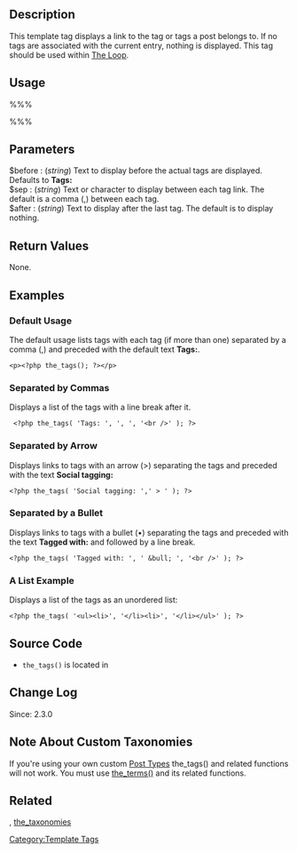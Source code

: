 {{Languages|
{{en|Template_Tags/the_tags}}
{{tr|Tema_Etiketleri/the tags}}
{{ru|Теги_шаблонов/the_tags}}
{{ja|テンプレートタグ/the tags}}
}}
== Description ==

This template tag displays a link to the tag or tags a post belongs to. If no tags are associated with the current entry, nothing is displayed. This tag should be used within [[The Loop]].

== Usage ==

%%% <?php the_tags( $before, $sep, $after ); ?> %%%

== Parameters ==

; $before : (''string'') Text to display before the actual tags are displayed.  Defaults to '''Tags: '''
; $sep : (''string'') Text or character to display between each tag link. The default is a comma (,) between each tag.
; $after : (''string'') Text to display after the last tag.  The default is to display nothing.

== Return Values ==
None.

== Examples ==

===Default Usage===

The default usage lists tags with each tag (if more than one) separated by a comma (,) and preceded with the default text '''Tags: '''.

<pre><p><?php the_tags(); ?></p></pre>

===Separated by Commas===

Displays a list of the tags with a line break after it.
<pre> <?php the_tags( 'Tags: ', ', ', '<br />' ); ?> </pre>

===Separated by Arrow===

Displays links to tags with an arrow (&gt;) separating the tags and preceded with the text '''Social tagging:'''

<pre><?php the_tags( 'Social tagging: ',' > ' ); ?></pre>

===Separated by a Bullet===
Displays links to tags with a bullet (&bull;) separating the tags and preceded with the text '''Tagged with: ''' and followed by a line break.

<pre><?php the_tags( 'Tagged with: ', ' &bull; ', '<br />' ); ?></pre>

===A List Example===

Displays a list of the tags as an unordered list:

<pre><?php the_tags( '<ul><li>', '</li><li>', '</li></ul>' ); ?></pre>

== Source Code ==
* <tt>the_tags()</tt> is located in {{Trac|wp-includes/category-template.php}}

== Change Log ==

Since: 2.3.0

== Note About Custom Taxonomies ==

If you're using your own custom [[Post Types]] the_tags() and related functions will not work. You must use [[Function_Reference/the_terms|the_terms()]] and its related functions.

== Related ==

{{Tag Tags}}, [[Function_Reference/the_taxonomies|the_taxonomies]]

{{Tag Footer}}

[[Category:Template Tags]]